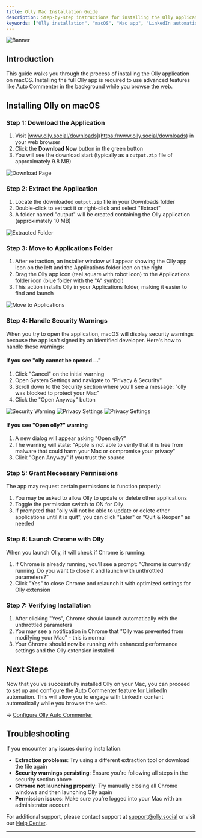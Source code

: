 ```yaml
---
title: Olly Mac Installation Guide
description: Step-by-step instructions for installing the Olly application on macOS to enable LinkedIn automation and other Olly features.
keywords: ["Olly installation", "macOS", "Mac app", "LinkedIn automation", "Chrome extension"]
---
```

![Banner](/images/banner.png "Olly Mac Installation")

## Introduction
This guide walks you through the process of installing the Olly application on macOS. Installing the full Olly app is required to use advanced features like Auto Commenter in the background while you browse the web.

<CardGrid>
  <Card
    subtitle="Installation"
    title="Mac Setup Guide"
    description="Complete instructions for installing Olly on macOS."
    href="/docs/installation/mac"
  />
  <Card
    subtitle="Windows"
    title="Windows Setup Guide"
    description="Instructions for Windows users."
    href="/docs/installation/windows"
  />
  <Card
    subtitle="Support"
    title="Help Center"
    description="Get assistance with installation issues."
    href="/docs/introduction"
  />
</CardGrid>

## Installing Olly on macOS

### Step 1: Download the Application
1. Visit [www.olly.social/downloads](https://www.olly.social/downloads) in your web browser
2. Click the **Download Now** button in the green button
3. You will see the download start (typically as a `output.zip` file of approximately 9.8 MB)

![Download Page](/images/features/mac-install/step1.png)

### Step 2: Extract the Application
1. Locate the downloaded `output.zip` file in your Downloads folder
2. Double-click to extract it or right-click and select "Extract"
3. A folder named "output" will be created containing the Olly application (approximately 10 MB)

![Extracted Folder](/images/features/mac-install/step2.png)

### Step 3: Move to Applications Folder
1. After extraction, an installer window will appear showing the Olly app icon on the left and the Applications folder icon on the right
2. Drag the Olly app icon (teal square with robot icon) to the Applications folder icon (blue folder with the "A" symbol)
3. This action installs Olly in your Applications folder, making it easier to find and launch

![Move to Applications](/images/features/mac-install/step-move.png)

### Step 4: Handle Security Warnings
When you try to open the application, macOS will display security warnings because the app isn't signed by an identified developer. Here's how to handle these warnings:

#### If you see "olly cannot be opened ..."

1. Click "Cancel" on the initial warning
2. Open System Settings and navigate to "Privacy & Security"
3. Scroll down to the Security section where you'll see a message: "olly was blocked to protect your Mac"
4. Click the "Open Anyway" button

![Security Warning](/images/features/mac-install/step31.png)
![Privacy Settings](/images/features/mac-install/step32.png)
![Privacy Settings](/images/features/mac-install/step33.png)
#### If you see "Open olly?" warning
1. A new dialog will appear asking "Open olly?"
2. The warning will state: "Apple is not able to verify that it is free from malware that could harm your Mac or compromise your privacy"
3. Click "Open Anyway" if you trust the source

### Step 5: Grant Necessary Permissions
The app may request certain permissions to function properly:
1. You may be asked to allow Olly to update or delete other applications
2. Toggle the permission switch to ON for Olly
3. If prompted that "olly will not be able to update or delete other applications until it is quit", you can click "Later" or "Quit & Reopen" as needed

### Step 6: Launch Chrome with Olly
When you launch Olly, it will check if Chrome is running:
1. If Chrome is already running, you'll see a prompt: "Chrome is currently running. Do you want to close it and launch with unthrottled parameters?"
2. Click "Yes" to close Chrome and relaunch it with optimized settings for Olly extension

### Step 7: Verifying Installation
1. After clicking "Yes", Chrome should launch automatically with the unthrottled parameters
2. You may see a notification in Chrome that "Olly was prevented from modifying your Mac" - this is normal
3. Your Chrome should now be running with enhanced performance settings and the Olly extension installed

## Next Steps
Now that you've successfully installed Olly on your Mac, you can proceed to set up and configure the Auto Commenter feature for LinkedIn automation. This will allow you to engage with LinkedIn content automatically while you browse the web.

→ [Configure Olly Auto Commenter](/docs/features/auto-commenter)

## Troubleshooting
If you encounter any issues during installation:

* **Extraction problems**: Try using a different extraction tool or download the file again
* **Security warnings persisting**: Ensure you're following all steps in the security section above
* **Chrome not launching properly**: Try manually closing all Chrome windows and then launching Olly again
* **Permission issues**: Make sure you're logged into your Mac with an administrator account

For additional support, please contact support at support@olly.social or visit our [Help Center](/docs/introduction).

---
